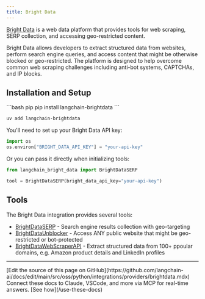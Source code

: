 ```yaml
---
title: Bright Data
---
```


[Bright Data](https://brightdata.com) is a web data platform that provides tools for web scraping, SERP collection, and accessing geo-restricted content.

Bright Data allows developers to extract structured data from websites, perform search engine queries, and access content that might be otherwise blocked or geo-restricted. The platform is designed to help overcome common web scraping challenges including anti-bot systems, CAPTCHAs, and IP blocks.

## Installation and Setup

<CodeGroup>
```bash pip
pip install langchain-brightdata
```

```bash uv
uv add langchain-brightdata
```
</CodeGroup>

You'll need to set up your Bright Data API key:

```python
import os
os.environ["BRIGHT_DATA_API_KEY"] = "your-api-key"
```

Or you can pass it directly when initializing tools:

```python
from langchain_bright_data import BrightDataSERP

tool = BrightDataSERP(bright_data_api_key="your-api-key")
```

## Tools

The Bright Data integration provides several tools:

- [BrightDataSERP](/oss/python/integrations/tools/brightdata_serp) - Search engine results collection with geo-targeting
- [BrightDataUnblocker](/oss/python/integrations/tools/brightdata_unlocker) - Access ANY public website that might be geo-restricted or bot-protected
- [BrightDataWebScraperAPI](/oss/python/integrations/tools/brightdata-webscraperapi) - Extract structured data from 100+ ppoular domains, e.g. Amazon product details and LinkedIn profiles

---

<Callout icon="pen-to-square" iconType="regular">
    [Edit the source of this page on GitHub](https://github.com/langchain-ai/docs/edit/main/src/oss/python/integrations/providers/brightdata.mdx)
</Callout>
<Tip icon="terminal" iconType="regular">
    Connect these docs to Claude, VSCode, and more via MCP for    real-time answers. [See how](/use-these-docs)
</Tip>
